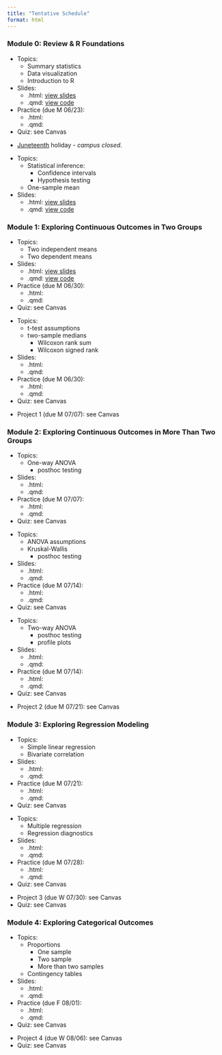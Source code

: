 ```yaml
---
title: "Tentative Schedule"
format: html
---
```


### **Module 0: Review & R Foundations**

::: {.callout-tip title="Tuesday, June 17, 2025:" collapse="true" open="true"}

- Topics:
    - Summary statistics 
    - Data visualization
    - Introduction to R
- Slides:
    - .html: <a href="files/slides/STA4173-Su25-06-17-T-summary-visualization.html">view slides</a>
    - .qmd: <a href="https://github.com/samanthaseals/STA4173Su25/blob/main/files/slides/STA4173-Su25-06-17-T-summary-visualization.qmd">view code</a>
- Practice (due M 06/23):
    - .html:
    - .qmd:
- Quiz: see Canvas

:::

::: {.callout-tip title="Thursday, June 19, 2025:" collapse="true" open="true"}

- <a href="https://nmaahc.si.edu/explore/stories/what-juneteenth">Juneteenth</a> holiday - *campus closed*.

:::

::: {.callout-tip title="Tuesday, June 24, 2025:" collapse="true" open="true"}

- Topics:
    - Statistical inference: 
        - Confidence intervals
        - Hypothesis testing
    - One-sample mean
- Slides:
    - .html: <a href="files/slides/STA4173-Su25-06-24-T-inference-t-tests.html">view slides</a>
    - .qmd: <a href="https://github.com/samanthaseals/STA4173Su25/blob/main/files/slides/STA4173-Su25-06-24-T-inference-t-tests.qmd">view code</a>

:::

### **Module 1: Exploring Continuous Outcomes in Two Groups**

::: {.callout-tip title="Tuesday, June 24, 2025:" collapse="true" open="true"}

- Topics:
    - Two independent means
    - Two dependent means
- Slides:
    - .html: <a href="files/slides/STA4173-Su25-06-24-T-inference-t-tests.html">view slides</a>
    - .qmd: <a href="https://github.com/samanthaseals/STA4173Su25/blob/main/files/slides/STA4173-Su25-06-24-T-inference-t-tests.qmd">view code</a>
- Practice (due M 06/30):
    - .html:
    - .qmd:
- Quiz: see Canvas    

:::

::: {.callout-tip title="Thursday, June 26, 2025:" collapse="true" open="true"}

- Topics:
    - t-test assumptions
    - two-sample medians
        - Wilcoxon rank sum
        - Wilcoxon signed rank
- Slides:
    - .html: 
    - .qmd: 
- Practice (due M 06/30):
    - .html:
    - .qmd:
- Quiz: see Canvas   

:::

::: {.callout-tip title="Tuesday, July 1, 2025:" collapse="true" open="true"}

- Project 1 (due M 07/07): see Canvas
  
:::

### **Module 2: Exploring Continuous Outcomes in More Than Two Groups**

::: {.callout-tip title="Thursday, July 3, 2025:" collapse="true" open="true"}

- Topics:
    - One-way ANOVA
        - posthoc testing
- Slides:
    - .html: 
    - .qmd: 
- Practice (due M 07/07):
    - .html:
    - .qmd:
- Quiz: see Canvas 
  
:::

::: {.callout-tip title="Tuesday, July 8, 2025:" collapse="true" open="true"}

- Topics:
    - ANOVA assumptions
    - Kruskal-Wallis
        - posthoc testing
- Slides:
    - .html: 
    - .qmd: 
- Practice (due M 07/14):
    - .html:
    - .qmd:
- Quiz: see Canvas

:::

::: {.callout-tip title="Thursday, July 10, 2025:" collapse="true" open="true"}

- Topics:
    - Two-way ANOVA
        - posthoc testing
        - profile plots
- Slides:
    - .html: 
    - .qmd: 
- Practice (due M 07/14):
    - .html:
    - .qmd:
- Quiz: see Canvas  

:::

::: {.callout-tip title="Tuesday, July 15, 2025:" collapse="true" open="true"}

- Project 2 (due M 07/21): see Canvas
  
:::

### **Module 3: Exploring Regression Modeling**

::: {.callout-tip title="Thursday, July 17, 2025:" collapse="true" open="true"}

- Topics:
    - Simple linear regression
    - Bivariate correlation
- Slides:
    - .html: 
    - .qmd: 
- Practice (due M 07/21):
    - .html:
    - .qmd:
- Quiz: see Canvas  

:::

::: {.callout-tip title="Tuesday, July 22, 2025:" collapse="true" open="true"}

- Topics:
    - Multiple regression
    - Regression diagnostics
- Slides:
    - .html: 
    - .qmd: 
- Practice (due M 07/28):
    - .html:
    - .qmd:
- Quiz: see Canvas  

:::

::: {.callout-tip title="Thursday, July 24, 2025:" collapse="true" open="true"}

- Project 3 (due W 07/30): see Canvas
- Quiz: see Canvas
  
:::

### **Module 4: Exploring Categorical Outcomes**

::: {.callout-tip title="Tuesday, July 29, 2025:" collapse="true" open="true"}

- Topics:
    - Proportions
        - One sample
        - Two sample
        - More than two samples 
    - Contingency tables
- Slides:
    - .html: 
    - .qmd: 
- Practice (due F 08/01):
    - .html:
    - .qmd:
- Quiz: see Canvas  

:::

::: {.callout-tip title="Thursday, July 31, 2025:" collapse="true" open="true"}

- Project 4 (due W 08/06): see Canvas
- Quiz: see Canvas  
  
:::
